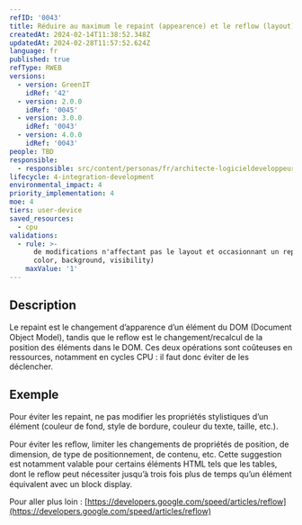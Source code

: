 ```yaml
---
refID: '0043'
title: Réduire au maximum le repaint (appearence) et le reflow (layout)
createdAt: 2024-02-14T11:38:52.348Z
updatedAt: 2024-02-28T11:57:52.624Z
language: fr
published: true
refType: RWEB
versions:
  - version: GreenIT
    idRef: '42'
  - version: 2.0.0
    idRef: '0045'
  - version: 3.0.0
    idRef: '0043'
  - version: 4.0.0
    idRef: '0043'
people: TBD
responsible:
  - responsible: src/content/personas/fr/architecte-logicieldeveloppeur.mdx
lifecycle: 4-integration-development
environmental_impact: 4
priority_implementation: 4
moe: 4
tiers: user-device
saved_resources:
  - cpu
validations:
  - rule: >-
      de modifications n'affectant pas le layout et occasionnant un repaint (ex:
      color, background, visibility)
    maxValue: '1'
---
```


## Description

Le repaint est le changement d’apparence d’un élément du DOM (Document Object Model), tandis que le reﬂow est le changement/recalcul de la position des éléments dans le DOM. Ces deux opérations sont coûteuses en ressources, notamment en cycles CPU : il faut donc éviter de les déclencher.

## Exemple

Pour éviter les repaint, ne pas modifier les propriétés stylistiques d’un élément (couleur de fond, style de bordure, couleur du texte, taille, etc.).

Pour éviter les reﬂow, limiter les changements de propriétés de position, de dimension, de type de positionnement, de contenu, etc. Cette suggestion est notamment valable pour certains éléments HTML tels que les tables, dont le reﬂow peut nécessiter jusqu’à trois fois plus de temps qu’un élément équivalent avec un block display.

Pour aller plus loin :
[https://developers.google.com/speed/articles/reflow](https://developers.google.com/speed/articles/reflow)
